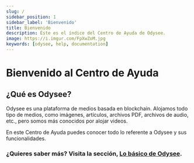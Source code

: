 ---
slug: /
sidebar_position: 1
sidebar_label: 'Bienvenido'
title: Bienvenido
description: Éste es el índice del Centro de Ayuda de Odysee.
image: https://i.imgur.com/FpXwZoM.jpg
keywords: [odysee, help, documentation]
---

# Bienvenido al Centro de Ayuda


## ¿Qué es Odysee?

Odysee es una plataforma de medios basada en blockchain. Alojamos todo tipo de medios, como imágenes, artículos, archivos PDF, archivos de audio, etc., pero somos más conocidos por alojar videos.

En este Centro de Ayuda puedes conocer todo lo referente a Odysee y sus funcionalidades.

### ¿Quieres saber más? Visita la sección, [Lo básico de Odysee](/es/category-basics/).